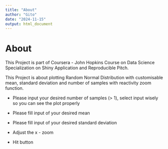 ```yaml
---
title: "About"
author: "Gito"
date: "2024-11-15"
output: html_document
---
```


# **About**

This Project is part of Coursera - John Hopkins Course on Data Science Specialization on Shiny Application and Reproducible Pitch.

This Project is about plotting Random Normal Distribution with customisable mean, standard deviation and number of samples with reactivity zoom function.

-   Please input your desired number of samples (\> 1), select input wisely so you can see the plot properly

-   Please fill input of your desired mean

-   Please fill input of your desired standard deviation

-   Adjust the x - zoom

-   Hit button
